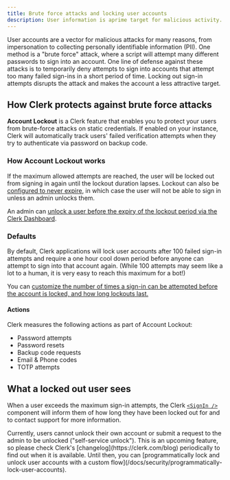 ```yaml
---
title: Brute force attacks and locking user accounts
description: User information is aprime target for malicious activity. Clerk protects your users against brute force attacks by locking out accounts with too many sign-in attempts until a set period of time has passed.
---
```


User accounts are a vector for malicious attacks for many reasons, from impersonation to collecting personally identifiable information (PII). One method is a "brute force" attack, where a script will attempt many different passwords to sign into an account. One line of defense against these attacks is to temporarily deny attempts to sign into accounts that attempt too many failed sign-ins in a short period of time. Locking out sign-in attempts disrupts the attack and makes the account a less attractive target.

## How Clerk protects against brute force attacks

**Account Lockout** is a Clerk feature that enables you to protect your users from brute-force attacks on static credentials. If enabled on your instance, Clerk will automatically track users' failed verification attempts when they try to authenticate via password on backup code.

### How Account Lockout works

If the maximum allowed attempts are reached, the user will be locked out from signing in again until the lockout duration lapses. Lockout can also be [configured to never expire](/docs/security/customize-user-lockout#lock-a-user-account-forever-until-an-admin-unlocks-the-account), in which case the user will not be able to sign in unless an admin unlocks them.

An admin can [unlock a user before the expiry of the lockout period via the Clerk Dashboard](/docs/security/unlock-user-accounts).

### Defaults

By default, Clerk applications will lock user accounts after 100 failed sign-in attempts and require a one hour cool down period before anyone can attempt to sign into that account again. (While 100 attempts may seem like a lot to a human, it is very easy to reach this maximum for a bot!)

You can [customize the number of times a sign-in can be attempted before the account is locked, and how long lockouts last.](/docs/security/customize-user-lockout)

#### Actions
Clerk measures the following actions as part of Account Lockout:
- Password attempts
- Password resets
- Backup code requests
- Email & Phone codes
- TOTP attempts

## What a locked out user sees

When a user exceeds the maximum sign-in attempts, the Clerk [`<SignIn />`](/docs/components/authentication/sign-in) component will inform them of how long they have been locked out for and to contact support for more information.

<Images
width={1512}
height={914}
src="/docs/images/security/userlock_login.png"
alt="The Clerk component sign-in form with a red alert stating 'Your account is locked. You will be able to try again in 59 minutes. For more information, please contact support.'"
/>

<Callout type="info">
Currently, users cannot unlock their own account or submit a request to the admin to be unlocked ("self-service unlock"). This is an upcoming feature, so please check Clerk's [changelog](https://clerk.com/blog) periodically to find out when it is available. Until then, you can [programmatically lock and unlock user accounts with a custom flow](/docs/security/programmatically-lock-user-accounts).
</Callout>
